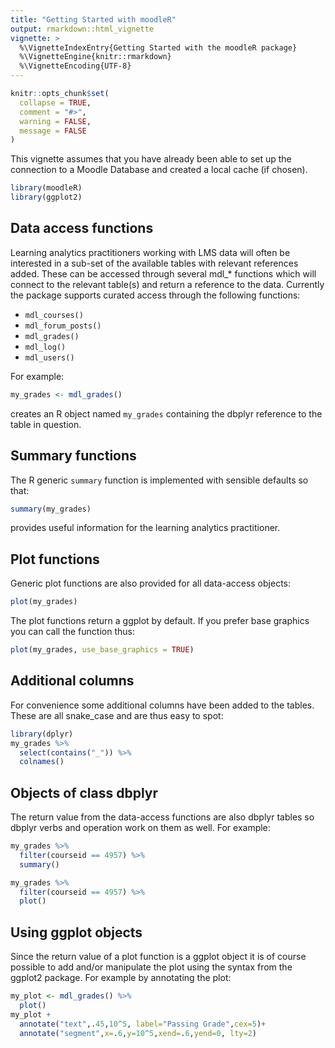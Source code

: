 ```yaml
---
title: "Getting Started with moodleR"
output: rmarkdown::html_vignette
vignette: >
  %\VignetteIndexEntry{Getting Started with the moodleR package}
  %\VignetteEngine{knitr::rmarkdown}
  %\VignetteEncoding{UTF-8}
---
```


```r
knitr::opts_chunk$set(
  collapse = TRUE,
  comment = "#>",
  warning = FALSE,
  message = FALSE
)
```

This vignette assumes that you have already been able to set up the connection to a Moodle Database and created a local cache (if chosen).

```r
library(moodleR)
library(ggplot2)
```

## Data access functions

Learning analytics practitioners working with LMS data will often be interested in a sub-set of the available tables with relevant references added. These can be accessed through several mdl_* functions which will connect to the relevant table(s) and return a reference to the data. Currently the package supports curated access through the following functions:

* `mdl_courses()`
* `mdl_forum_posts()`
* `mdl_grades()`
* `mdl_log()`
* `mdl_users()`


For example:

```r
my_grades <- mdl_grades()
```

creates an R object named `my_grades` containing the dbplyr reference to the table in question. 

## Summary functions

The R generic `summary` function is implemented with sensible defaults so that:

```r
summary(my_grades)
```

provides useful information for the learning analytics practitioner.

## Plot functions

Generic plot functions are also provided for all data-access objects:

```r
plot(my_grades)
```

The plot functions return a ggplot by default. If you prefer base graphics you can call the function thus:

```r
plot(my_grades, use_base_graphics = TRUE)
```


## Additional columns

For convenience some additional columns have been added to the tables. These are all snake_case and are thus easy to spot:

```r
library(dplyr)
my_grades %>% 
  select(contains("_")) %>% 
  colnames()
```

## Objects of class dbplyr

The return value from the data-access functions are also dbplyr tables so dbplyr verbs and operation work on them as well. For example:

```r
my_grades %>% 
  filter(courseid == 4957) %>% 
  summary()
```

```r
my_grades %>% 
  filter(courseid == 4957) %>% 
  plot()
```

## Using ggplot objects

Since the return value of a plot function is a ggplot object it is of course possible to add and/or manipulate the plot using the syntax from the ggplot2 package. For example by annotating the plot:

```r
my_plot <- mdl_grades() %>% 
  plot()
my_plot +
  annotate("text",.45,10^5, label="Passing Grade",cex=5)+
  annotate("segment",x=.6,y=10^5,xend=.6,yend=0, lty=2)
  
  
```


